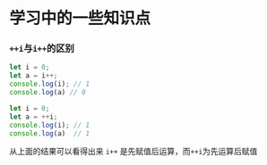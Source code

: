 # 学习中的一些知识点

### `++i`与`i++`的区别

```js
let i = 0;
let a = i++;
console.log(i); // 1
console.log(a) // 0
```

```js
let i = 0;
let a = ++i;
console.log(i); // 1
console.log(a)  // 1
```

从上面的结果可以看得出来 `i++` 是先赋值后运算，而`++i`为先运算后赋值
